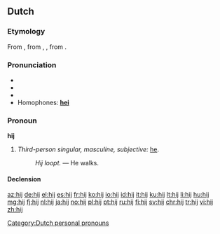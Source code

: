 ==Dutch==
===Etymology===
From {{etyl|dum|nl}} {{term|hi|lang=dum}}, from {{etyl|odt|nl}} {{term|hie|lang=odt}}, {{term|hē|lang=odt}}, from {{etyl|gem-pro|nl}} {{term/t|gem-pro|*hiz}}.

===Pronunciation===
* {{rhymes|ɛi̯|lang=nl}}
* {{IPA|/ɦɛɪ̯/|lang=nl}}
* {{audio|Nl-hij.ogg|audio|lang=nl}}
* Homophones: '''[[hei]]'''

===Pronoun===
'''hij'''

# ''Third-person singular, masculine, subjective:'' [[he]].
#: ''Hij loopt.'' &mdash; He walks.

====Declension====
{{nl-decl-personal pronouns}}

[[Category:Dutch personal pronouns]]

[[az:hij]]
[[de:hij]]
[[el:hij]]
[[es:hij]]
[[fr:hij]]
[[ko:hij]]
[[io:hij]]
[[id:hij]]
[[it:hij]]
[[ku:hij]]
[[lt:hij]]
[[li:hij]]
[[hu:hij]]
[[mg:hij]]
[[fj:hij]]
[[nl:hij]]
[[ja:hij]]
[[no:hij]]
[[pl:hij]]
[[pt:hij]]
[[ru:hij]]
[[fi:hij]]
[[sv:hij]]
[[chr:hij]]
[[tr:hij]]
[[vi:hij]]
[[zh:hij]]